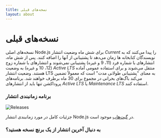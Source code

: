 ```yaml
---
title: نسخه‌های قبلی
layout: about
---
```


# نسخه‌های قبلی

نسخه‌های اصلی Node.js برای شش ماه وضعیت انتشار _Current_ را پیدا می‌کنند که به نویسندگان کتابخانه ها زمان می‌دهد تا پشتیبانی از آنها را اضافه کنند.
پس از شش ماه، انتشارهای با شماره فرد (11، 9 و غیره) پشتیبانی نمی‌شوند و انتشارهای با شماره زوج (12، 10 و غیره) به وضعیت _Active LTS_ منتقل می‌شوند و برای استفاده عمومی آماده هستند.
وضعیت انتشار LTS به معنای "پشتیبانی طولانی مدت" است که معمولاً تضمین می‌کند باگ‌های بحرانی در مجموع برای 30 ماه برطرف خواهند شد.
برنامه‌های پروداکشن تنها باید از انتشارهای _Active LTS_ یا _Maintenance LTS_ استفاده کنند.

### برنامه زمانبندی انتشار

![Releases](https://raw.githubusercontent.com/nodejs/Release/main/schedule.svg?sanitize=true)

جزئیات کامل در مورد زمانبندی انتشار Node.js در [گیت‌هاب](https://github.com/nodejs/release#release-schedule) موجود است.

### به دنبال آخرین انتشار از یک برنچ نسخه هستید؟

<DownloadReleasesTable />

